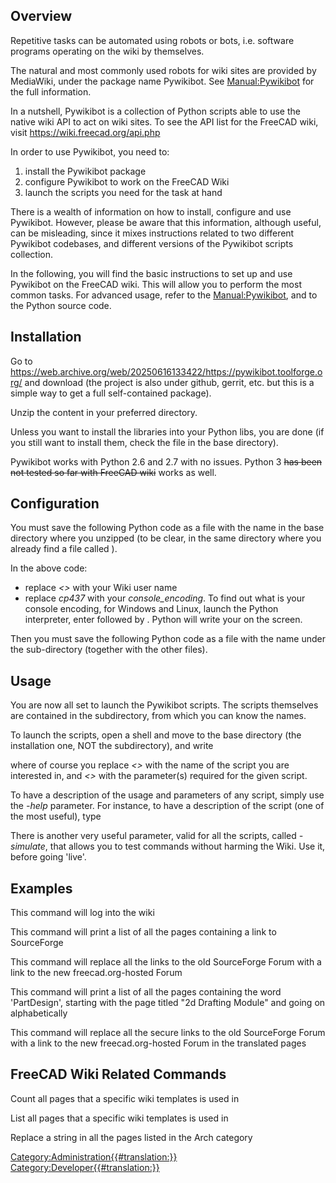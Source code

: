 <languages/>
<translate>
<!--T:1-->
{{VeryImportantMessage|Robots are intrinsically dangerous as they can automatically do a lot of damage. Use with extreme care!}}

==Overview== <!--T:2-->

<!--T:3-->
Repetitive tasks can be automated using robots or bots, i.e. software programs operating on the wiki by themselves.

<!--T:4-->
The natural and most commonly used robots for wiki sites are provided by MediaWiki, under the package name Pywikibot. See [https://www.mediawiki.org/wiki/Manual:Pywikibot Manual:Pywikibot] for the full information.

<!--T:5-->
In a nutshell, Pywikibot is a collection of Python scripts able to use the native wiki API to act on wiki sites. To see the API list for the FreeCAD wiki, visit https://wiki.freecad.org/api.php

<!--T:6-->
In order to use Pywikibot, you need to:

<!--T:7-->
# install the Pywikibot package
# configure Pywikibot to work on the FreeCAD Wiki
# launch the scripts you need for the task at hand

<!--T:8-->
There is a wealth of information on how to install, configure and use Pywikibot. However, please be aware that this information, although useful, can be misleading, since it mixes instructions related to two different Pywikibot codebases, and different versions of the Pywikibot scripts collection.

<!--T:9-->
In the following, you will find the basic instructions to set up and use Pywikibot on the FreeCAD wiki. This will allow you to perform the most common tasks. For advanced usage, refer to the [https://www.mediawiki.org/wiki/Manual:Pywikibot Manual:Pywikibot], and to the Python source code.

==Installation== <!--T:10-->

<!--T:11-->
Go to https://web.archive.org/web/20250616133422/https://pywikibot.toolforge.org/ and download {{FileName|package/pywikipedia/core.zip}} (the project is also under github, gerrit, etc. but this is a simple way to get a full self-contained package).

<!--T:12-->
Unzip the content in your preferred directory.

<!--T:13-->
Unless you want to install the libraries into your Python libs, you are done (if you still want to install them, check the file {{FileName|INSTALL}} in the base directory).

<!--T:14-->
Pywikibot works with Python 2.6 and 2.7 with no issues. Python 3 <s>has been not tested so far with FreeCAD wiki</s> works as well.

==Configuration== <!--T:15-->

<!--T:16-->
You must save the following Python code as a file with the name {{FileName|user-config.py}} in the base directory where you unzipped {{FileName|package/pywikipedia/core.zip}} (to be clear, in the same directory where you already find a file called {{FileName|user-config.py.sample}}).

<!--T:17-->
{{Code|code=
# -*- coding: cp437  -*-
family = 'freecadwiki'
mylang = 'en'
usernames['freecadwiki']['en'] = u'<<yourWikiUserName>>'
#usernames['freecadwiki']['freecadwiki'] = u'<<yourWikiUserName>>'
console_encoding = 'cp437'
}}

<!--T:18-->
In the above code:

<!--T:19-->
* replace ''<<yourWikiUserName>>'' with your Wiki user name
* replace ''cp437'' with your ''console_encoding''. To find out what is your console encoding, for Windows and Linux, launch the Python interpreter, enter {{SystemInput|import sys}} followed by {{SystemInput|print sys.stdout.encoding}}. Python will write your {{SystemOutput|console_encoding}} on the screen.


<!--T:20-->
Then you must save the following Python code as a file with the name {{FileName|freecadwiki_family.py}} under the sub-directory {{FileName|/pywikibot/families}} (together with the other {{FileName|family_xxx.py}} files).

<!--T:21-->
{{Code|code=
# -*- coding: utf-8  -*-

<!--T:22-->
__version__ = '$Id: 7f3891c3bbbfbd69c0b005de953514803d783d92 $'

<!--T:23-->
from pywikibot import family


<!--T:24-->
# The MediaWiki family
# user-config.py: usernames['mediawiki']['mediawiki'] = 'User name'
class Family(family.WikimediaFamily):
    def __init__(self):
        super(Family, self).__init__()
        self.name = 'freecadwiki'

        <!--T:25-->
self.langs = {
            'en': 'www.freecadweb.org',
        }

    <!--T:26-->
def scriptpath(self, code):
        return 'wiki'

    <!--T:27-->
def path(self, code):
        return '/index.php' #The path of index.php, look at your wiki address. 
	 
    def apipath(self, code):
        return '/api.php' #The path of api.php

    <!--T:28-->
def version(self, code):
        # Replace with the actual version being run on your wiki
        return '1.20.3'

    <!--T:29-->
def protocol(self, code):
        """
        Can be overridden to return 'https'. Other protocols are not supported.
        """
        return 'http'
        #return 'https' # My server uses https
}}

==Usage== <!--T:30-->

<!--T:31-->
You are now all set to launch the Pywikibot scripts. The scripts themselves are contained in the {{FileName|/scripts}} subdirectory, from which you can know the names.

<!--T:32-->
To launch the scripts, open a shell and move to the base directory (the installation one, NOT the {{FileName|/scripts}} subdirectory), and write

<!--T:33-->
{{SystemInput|python pwb.py <<scriptname>>.py -<<parameter>>}}

<!--T:34-->
where of course you replace ''<<scriptname>>'' with the name of the script you are interested in, and ''<<parameter>>'' with the parameter(s) required for the given script.

<!--T:35-->
To have a description of the usage and parameters of any script, simply use the ''-help'' parameter. For instance, to have a description of the {{FileName|replace.py}} script (one of the most useful), type

<!--T:36-->
{{SystemInput|python pwb.py replace.py -help}}

<!--T:37-->
There is another very useful parameter, valid for all the scripts, called ''-simulate'', that allows you to test commands without harming the Wiki. Use it, before going 'live'.

==Examples== <!--T:38-->

<!--T:39-->
This command will log into the wiki

<!--T:40-->
{{SystemInput|pwb.py login.py}}


<!--T:41-->
This command will print a list of all the pages containing a link to SourceForge

<!--T:42-->
{{SystemInput|pwb.py listpages.py -weblink:sourceforge.net}}


<!--T:43-->
This command will replace all the links to the old SourceForge Forum with a link to the new freecad.org-hosted Forum

<!--T:44-->
{{SystemInput|pwb.py replace.py -weblink:sourceforge.net/apps/phpbb/free-cad "sourceforge.net/apps/phpbb/free-cad" "forum.freecad.org"}}


<!--T:45-->
This command will print a list of all the pages containing the word 'PartDesign', starting with the page titled "2d Drafting Module" and going on alphabetically

<!--T:46-->
{{SystemInput|pwb.py listpages.py -start:"2d Drafting Module" -grep:PartDesign}}


<!--T:47-->
This command will replace all the secure links to the old SourceForge Forum with a link to the new freecad.org-hosted Forum in the translated pages

<!--T:48-->
{{SystemInput|pwb.py replace.py -start:Translations:! "https://sourceforge.net/apps/phpbb/free-cad" "https://forum.freecad.org"}}

<!--T:49-->
== FreeCAD Wiki Related Commands ==
Count all pages that a specific wiki templates is used in

<!--T:50-->
{{SystemInput|python3 pwb.py templatecount -count GuiCommand}} 


<!--T:51-->
List all pages that a specific wiki templates is used in

<!--T:52-->
{{SystemInput|python3 pwb.py templatecount -list GuiCommand}} 

<!--T:53-->
Replace a string in all the pages listed in the Arch category

<!--T:54-->
{{SystemInput|python3 pwb.py replace.py -cat:Arch}}
</translate>
[[Category:Administration{{#translation:}}]]
[[Category:Developer{{#translation:}}]]